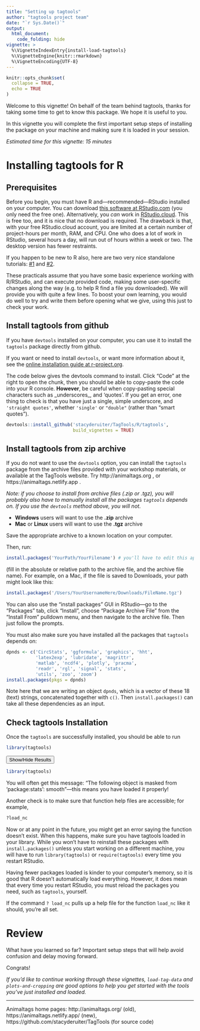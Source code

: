 ```yaml
---
title: "Setting up tagtools"
author: "tagtools project team"
date: "`r Sys.Date()`"
output: 
  html_document:
    code_folding: hide
vignette: >
  %\VignetteIndexEntry{install-load-tagtools}
  %\VignetteEngine{knitr::rmarkdown}
  %\VignetteEncoding{UTF-8}
---
```


```r
knitr::opts_chunk$set(
  collapse = TRUE,
  echo = TRUE
)
```

Welcome to this vignette! On behalf of the team behind tagtools, thanks for taking some time to get to know this package. We hope it is useful to you. 

In this vignette you will complete the first important setup steps of installing the package on your machine and making sure it is loaded in your session.

*Estimated time for this vignette: 15 minutes*

# Installing tagtools for R

## Prerequisites
Before you begin, you must have R and---recommended---RStudio installed on your computer. You can download [this software at RStudio.com](https://www.rstudio.com/products/rstudio/#rstudio-desktop) (you only need the free one). Alternatively, you *can* work in [RStudio.cloud](https://rstudio.cloud). This is free too, and it is nice that no download is required. The drawback is that, with your free RStudio.cloud account, you are limited at a certain number of project-hours per month, RAM, and CPU. One who does a lot of work in RStudio, several hours a day, will run out of hours within a week or two. The desktop version has fewer restraints. 

If you happen to be new to R also, here are two very nice standalone tutorials: [#1](https://rsconnect.calvin.edu:3939/content/141) and [#2](https://rstudio.cloud/learn/primers/1.2).

These practicals assume that you have some basic experience working with R/RStudio, and can execute provided code, making some user-specific changes along the way (e.g. to help R find a file you downloaded). We will provide you with quite a few lines. To boost your own learning, you would do well to try and write them before opening what we give, using this just to check your work. 

## Install tagtools from github
If you have `devtools` installed on your computer, you can use it to install the `tagtools` package directly from github.

If you want or need to install `devtools`, or want more information about it, see the [online installation guide at r-project.org](https://www.r-project.org/nosvn/pandoc/devtools.html).

The code below gives the devtools command to install. Click "Code" at the right to open the chunk, then you should be able to copy-paste the code into your R console. **However**, be careful when copy-pasting special characters such as \_underscores\_, and 'quotes'. If you get an error, one thing to check is that you have just a single, simple underscore, and `'straight quotes'`, whether `'single'` or `"double"` (rather than “smart quotes”). 

```r
devtools::install_github('stacyderuiter/TagTools/R/tagtools',
                         build_vignettes = TRUE)
```

## Install tagtools from zip archive
If you do not want to use the `devtools` option, you can install the `tagtools` package from the archive files provided with your workshop materials, or available at the TagTools website. Try http://animaltags.org , or https://animaltags.netlify.app . 

*Note: if you choose to install from archive files (.zip or .tgz), you will probably also have to manually install all the packages `tagtools` depends on. If you use the `devtools` method above, you will not.*

- **Windows** users will want to use the **.zip** archive
- **Mac** or **Linux** users will want to use the **.tgz** archive

Save the appropriate archive to a known location on your computer.

Then, run:

```r
install.packages('YourPath/YourFilename') # you'll have to edit this appropriately
```

(fill in the absolute or relative path to the archive file, and the archive file name). For example, on a Mac, if the file is saved to Downloads, your path might look like this: 

```r
install.packages('/Users/YourUsernameHere/Downloads/FileName.tgz')
```

You can also use the "install packages" GUI in RStudio---go to the "Packages" tab, click "Install", choose "Package Archive File" from the "Install From" pulldown menu, and then navigate to the archive file. Then just follow the prompts.

You must also make sure you have installed all the packages that `tagtools` depends on:

```r
dpnds <- c('CircStats', 'ggformula', 'graphics', 'hht', 
           'latex2exp', 'lubridate', 'magrittr', 
           'matlab', 'ncdf4', 'plotly', 'pracma', 
           'readr', 'rgl', 'signal', 'stats', 
           'utils', 'zoo', 'zoom')
install.packages(pkgs = dpnds)
```

Note here that we are writing an object `dpnds`, which is a vector of these 18 (text) strings, concatenated together with `c()`. Then `install.packages()` can take all these dependencies as an input.

## Check tagtools Installation

Once the `tagtools` are successfully installed, you should be able to run

```r
library(tagtools)
```

<button class="btn btn-primary" data-toggle="collapse" data-target="#library_tagtools"> Show/Hide Results </button>  
<div id="library_tagtools" class="collapse"> 

```r
library(tagtools)
```

</div>

You will often get this message: "The following object is masked from 'package:stats': smooth"---this means you have loaded it properly! 

Another check is to make sure that function help files are accessible; for example,

```r
?load_nc
```

Now or at any point in the future, you might get an error saying the function doesn't exist. When this happens, make sure you have tagtools loaded in your library. While you won't have to reinstall these packages with `install.packages()` unless you start working on a different machine, you will have to run `library(tagtools)` or `require(tagtools)` every time you restart RStudio. 

Having fewer packages loaded is kinder to your computer's memory, so it is good that R doesn't automatically load everything. However, it does mean that every time you restart RStudio, you must reload the packages you need, such as `tagtools`, yourself. 

If the command `? load_nc` pulls up a help file for the function `load_nc` like it should, you're all set. 

# Review

What have you learned so far? Important setup steps that will help avoid confusion and delay moving forward.

Congrats!

*If you'd like to continue working through these vignettes, `load-tag-data` and `plots-and-cropping` are good options to help you get started with the tools you've just installed and loaded.*

***

Animaltags home pages: http://animaltags.org/ (old), https://animaltags.netlify.app/ (new), https://github.com/stacyderuiter/TagTools (for source code)